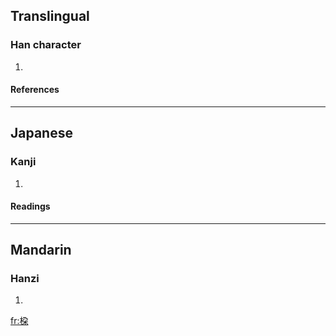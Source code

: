 ==Translingual==
===Han character===
{{Han char|rn=75|rad=木|as=06|sn=10|four=|canj=木弓尸木 (DNSD)}}
# {{defn|Han|sort=木06}}
====References====
{{Han ref|kx=0526.110|dkj=14780|hdz=21208.050|uh=6857|ud=26711}}

----
==Japanese==
===Kanji===
{{ja-kanji|grade=|rs=木06}}
# {{defn|Japanese}} 
====Readings====
{{ja-readings|on=[[た]] (ta), [[ね]] (ne)|kun=[[ね]] (ne)}}

----
==Mandarin==
===Hanzi===
{{cmn-hanzi|pin=[[duò]] ([[duo4]])|wg=to<sup>4</sup>}}
# {{defn|Mandarin}}

[[fr:桗]]